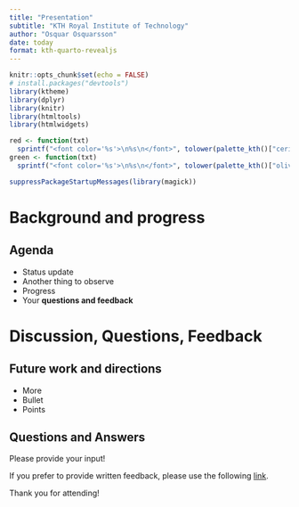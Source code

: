 ```yaml
---
title: "Presentation"
subtitle: "KTH Royal Institute of Technology"
author: "Osquar Osquarsson"
date: today
format: kth-quarto-revealjs
---
```

  
```r
knitr::opts_chunk$set(echo = FALSE)
# install.packages("devtools")
library(ktheme)
library(dplyr)
library(knitr)
library(htmltools)
library(htmlwidgets)

red <- function(txt) 
  sprintf("<font color='%s'>\n%s\n</font>", tolower(palette_kth()["cerise"]), txt)
green <- function(txt) 
  sprintf("<font color='%s'>\n%s\n</font>", tolower(palette_kth()["olive"]), txt)

suppressPackageStartupMessages(library(magick))

```

# Background and progress {data-background=img/bg/kth-6.png data-background-size=cover}

## Agenda {.smaller}

- Status update 
- Another thing to observe
- Progress
- Your **questions and feedback**

# Discussion, Questions, Feedback {data-background=../../../../../img/bg/kth-2.png data-background-size=cover}

## Future work and directions

- More
- Bullet
- Points

## Questions and Answers {.smaller}

Please provide your input!

If you prefer to provide written feedback, please use the following [link]().

Thank you for attending!
